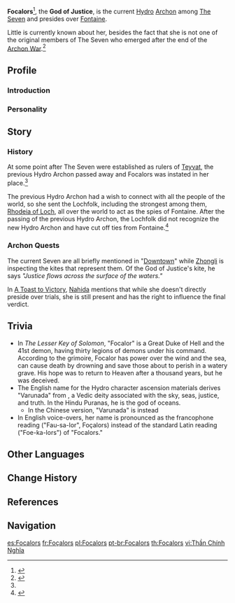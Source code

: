 {{Character Infobox
|type             = Mentioned
|element          = Hydro
|region           = Fontaine
|location         = None
|title            = God of Justice
|affiliation      = The Seven
|affiliation2     = 
}}
'''Focalors'''<ref>{{Quest|A Toast to Victory}}</ref>, the '''God of Justice''', is the current [[Hydro]] [[Archon]] among [[The Seven]] and presides over [[Fontaine]].

Little is currently known about her, besides the fact that she is not one of the original members of The Seven who emerged after the end of the [[Archon War]].<ref name="C1A3P3">{{Ref/Quest|Solitary Fragrance|q='''Ganyu:''' But five of those original seven had already passed before Rex Lapis &mdash; it's truly a changing of the guard. [...] only Barbatos of Mondstadt remains of the first Seven.}}</ref>

==Profile==
===Introduction===
{{Quote|My ideals have no stains.<br />I must correct you. People here bear no sins in the eyes of the gods... Only laws and the Tribunal can judge someone.<br />They can judge even me. So praise my magnificence and purity.|Focalors, in the description for [[Varunada Lazurite Gemstone]]}}

===Personality===
{{Quote|The God of Justice lives for the spectacle of the courtroom, seeking to judge all other gods. But even she knows not to make an enemy of [[Celestia#Relationship to the Archons|the divine]].|[[Dainsleif]]<ref>YouTube: [https://youtu.be/TAlKhARUcoY Teyvat Chapter Storyline Preview: Travail｜Genshin Impact (Contains spoilers)]</ref>}}

==Story==
===History===
At some point after The Seven were established as rulers of [[Teyvat]], the previous Hydro Archon passed away and Focalors was instated in her place.<ref name="C1A3P3" />

The previous Hydro Archon had a wish to connect with all the people of the world, so she sent the Lochfolk, including the strongest among them, [[Rhodeia of Loch]], all over the world to act as the spies of Fontaine. After the passing of the previous Hydro Archon, the Lochfolk did not recognize the new Hydro Archon and have cut off ties from Fontaine.<ref>{{Ref/Quest|Life Flows On (II)}}</ref>

===Archon Quests===
The current Seven are all briefly mentioned in "[[Downtown]]" while [[Zhongli]] is inspecting the kites that represent them. Of the God of Justice's kite, he says ''"Justice flows across the surface of the waters."''

In [[A Toast to Victory]], [[Nahida]] mentions that while she doesn't directly preside over trials, she is still present and has the right to influence the final verdict.

==Trivia==
* In ''The Lesser Key of Solomon'', "Focalor" is a Great Duke of Hell and the 41st demon, having thirty legions of demons under his command. According to the grimoire, Focalor has power over the wind and the sea, can cause death by drowning and save those about to perish in a watery grave. His hope was to return to Heaven after a thousand years, but he was deceived.
* The English name for the Hydro character ascension materials derives "Varunada" from {{w|Varuna}}, a Vedic deity associated with the sky, seas, justice, and truth. In the Hindu Puranas, he is the god of oceans.
** In the Chinese version, "Varunada" is instead {{zh|涤净|rm=Díjìng|tl=Cleansing, Purging.}}
* In English voice-overs, her name is pronounced as the francophone reading ("Fau-sa-lor", Foçalors) instead of the standard Latin reading ("Foe-ka-lors") of "Focalors."

==Other Languages==
{{Flex|
{{Other Languages
|default_hidden = 1
|en      = Focalors
|zhs     = 芙卡洛斯
|zhs_rm  = Fúkǎluòsī
|zht     = 芙卡洛斯
|zht_rm  = Fúkǎluòsī
|ja      = フォカロルス
|ja_rm   = Fokarorusu
|ko      = 포칼로스
|ko_rm   = Pokalloseu
|es      = Focalors
|fr      = Foçalors
|ru      = Фокалорс
|th      = Focalors
|vi      = Focalors
|de      = Focalors
|id      = Focalors
|pt      = Focalors
|tr      = Focalors
|it      = Focalors
}}
|<!--
===God of Justice===
{{Other Languages
|en      = God of Justice
|zhs     = 正义之神
|zhs_rm  = Zhèngyì zhī Shén
|zht     = 正義之神
|zht_rm  = Zhèngyì zhī Shén
|zh_tl   = God of Justice
|ja      = 正義の神
|ja_rm   = Seigi no Kami<ref>YouTube: [https://youtu.be/iRDcHzO3qZI Teyvat Chapter Storyline Preview] (Japanese Voice-Over)</ref>
|ja_tl   = God of Justice
|ko      = {{tt|정의|正義}}의 {{tt|신|神}}
|ko_rm   = Jeong'ui-ui Sin
|ko_tl   = God of Justice
|es      = Diosa de la Justicia
|es_tl   = Goddess of Justice
|fr      = Déesse de la justice
|fr_tl   = Goddess of Justice
|ru      = Богиня справедливости
|ru_tl   = Goddess of Justice
|th      = เทพแห่งความยุติธรรม
|th_rm   = Thep haeng Khwam Yutithamma
|th_tl   = God of Justice
|vi      = {{tt|Thần|神}} {{tt|Chính Nghĩa|正義}}
|vi_tl   = 
|de      = Göttin der Gerechtigkeit
|de_tl   = Goddess of Justice
|id      = Dewa Keadilan
|id_tl   = God of Justice
|pt      = Deus da Justiça
|pt_tl   = God of Justice
|tr      = 
|it      = 
}}-->
}}

==Change History==
{{Change History|introduced=1.4}}

==References==
{{Reflist}}

==Navigation==
{{Faction Navbox}}

[[es:Focalors]]
[[fr:Foçalors]]
[[pl:Focalors]]
[[pt-br:Focalors]]
[[th:Focalors]]
[[vi:Thần Chính Nghĩa]]